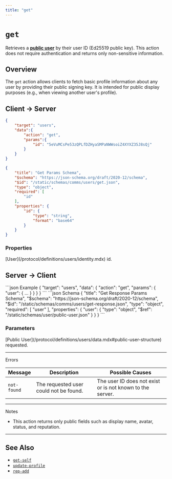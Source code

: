 ```yaml
---
title: "get"
---
```


# `get`

Retrieves a [**public user**](/protocol/definitions/users/data.mdx#public-user-structure) by their user ID (Ed25519 public key). This action does not require authentication and returns only non-sensitive information.

## Overview

The `get` action allows clients to fetch basic profile information about any user by providing their public signing key. It is intended for public display purposes (e.g., when viewing another user's profile).

## Client → Server

<CodeGroup>

```json Example
{
    "target": "users",
    "data":{
        "action": "get",
        "params":{
            "id": "5eVuMCsPe53zQPLfDZHyaSMPaNWWsoiZ4XYXZ35J8sQj"
        }
    }
}
```
```json Schema
{
    "title": "Get Params Schema",
    "$schema": "https://json-schema.org/draft/2020-12/schema",
    "$id": "/static/schemas/comms/users/get.json",
    "type": "object",
    "required": [
        "id"
    ],
    "properties": {
        "id": {
            "type": "string",
            "format": "base64"
        }
    }
}
```

</CodeGroup>

### Properties

<ParamField body="id" type="string" required>
    [User](/protocol/definitions/users/identity.mdx) id.
</ParamField>

## Server → Client

<CodeGroup>
```json Example
{
    "target": "users",
    "data": {
        "action": "get",
        "params": {
            "user": {  ...  }
        }
    }
}
```
```json Schema
{
    "title": "Get Response Params Schema",
    "$schema": "https://json-schema.org/draft/2020-12/schema",
    "$id": "/static/schemas/comms/users/get-response.json",
    "type": "object",
    "required": [
        "user"
    ],
    "properties": {
        "user": {
            "type": "object",
            "$ref": "/static/schemas/user/public-user.json"
        }
    }
}
```
</CodeGroup>

### Parameters

<ParamField body="user" type="object" required>
    [Public User](/protocol/definitions/users/data.mdx#public-user-structure) requested.
</ParamField>

---

<Danger>Errors</Danger>

| Message        | Description                                 | Possible Causes                                                       |
|----------------|---------------------------------------------|-----------------------------------------------------------------------|
| `not-found`    | The requested user could not be found.      | The user ID does not exist or is not known to the server.             |

---

<Note>Notes</Note>

- This action returns only public fields such as display name, avatar, status, and reputation.

---

## See Also

- [`get-self`](/protocol/targets/users/get-self.mdx)
- [`update-profile`](/protocol/targets/users/update.mdx)
- [`rep-add`](/protocol/targets/users/rep-add.mdx)